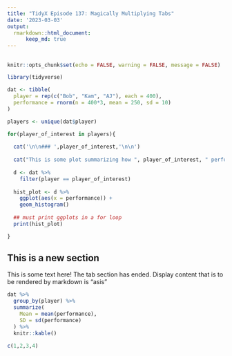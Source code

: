 ```yaml
---
title: "TidyX Episode 137: Magically Multiplying Tabs"
date: '2023-03-03'
output:
  rmarkdown::html_document:
      keep_md: true
---
```


## {.tabset}

```r
knitr::opts_chunk$set(echo = FALSE, warning = FALSE, message = FALSE)

library(tidyverse)

dat <- tibble(
  player = rep(c("Bob", "Kam", "AJ"), each = 400),
  performance = rnorm(n = 400*3, mean = 250, sd = 10)
)

```

```r

players <- unique(dat$player)

for(player_of_interest in players){
  
  cat('\n\n### ',player_of_interest,'\n\n')
  
  cat("This is some plot summarizing how ", player_of_interest, " performs!\n\n")
  
  d <- dat %>%
    filter(player == player_of_interest)
  
  hist_plot <- d %>%
    ggplot(aes(x = performance)) +
    geom_histogram()
  
  ## must print ggplots in a for loop
  print(hist_plot)

}

```

## This is a new section

This is some text here! The tab section has ended. Display content that is to be rendered by markdown is "asis"

```r

dat %>%
  group_by(player) %>% 
  summarize(
    Mean = mean(performance),
    SD = sd(performance)
  ) %>% 
  knitr::kable()

```


```r

c(1,2,3,4)

```


